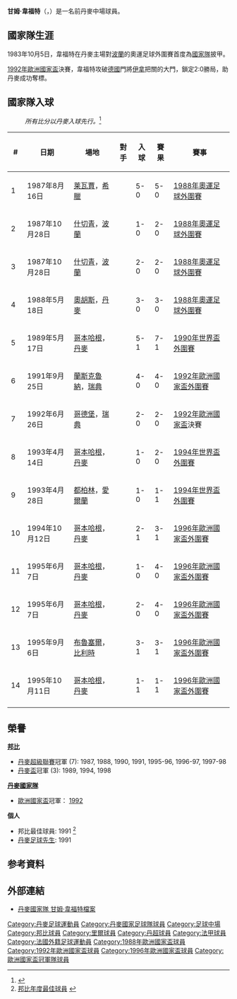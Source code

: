{{Link style|time=2015-12-11T12:12:14+00:00}}
{{noteTA
|G1=uefa
|T=zh-hans:甘姆·韋福特; zh-hk:甘姆·韋福特;
|1=zh-hans:韋福特;zh-hk:韋福特;zh-tw:韋福特;
|2=zh-hans:莫腾·奥尔森;zh-hk:摩頓·奧臣;zh-tw:莫騰·奧爾森;
}}
{{Infobox Football biography 2
| playername          = 韋福特<br>''Kim Vilfort''
| image               = [[Image:Kim_vilfort-2006.jpg|175px]]
| dateofbirth         = {{birth date and age|1962|11|15}}
| cityofbirth         = 
| countryofbirth      = {{DEN}}
| height              = 
| position            = [[中場|中場]]
| currentclub         =  
| clubnumber          = 
| years1              = 1979–81 |clubs1 = {{flagicon|DEN}}[[Skovlunde_IF|Skovlunde IF]]   |caps1 =   |goals1 = 
| years2              = 1981–85 |clubs2 = {{flagicon|DEN}}[[:en:BK_Frem|BK Frem]]     |caps2 = 151  |goals2 = 92
| years3              = 1985–86 |clubs3 = {{flagicon|FRA}}[[里爾足球會|里爾]]  |caps3 = 24  |goals3 = 1
| years4              = 1986–98 |clubs4 = {{flagicon|DEN}}[[邦比足球會|邦比]]  |caps4 = 470  |goals4 = 78
| nationalyears1      = 1983–96 |nationalteam1 = {{fb|DEN}}                   |nationalcaps1 =77 |nationalgoals1 = 14| 
| pcupdate            = 
| ntupdate            = 
}}
'''甘姆·韋福特'''（'''{{lang-da|Kim Vilfort}}'''，{{bd|1962年|11月15日|}}）是一名前丹麥中場球員。

== 國家隊生涯 ==
1983年10月5日，韋福特在丹麥主場對[[波蘭國家足球隊|波蘭]]的奧運足球外圍賽首度為[[丹麥國家足球隊|國家隊]]披甲。

[[1992年歐洲國家盃|1992年歐洲國家盃]]決賽，韋福特攻破[[德國國家足球隊|德國]]門將[[伊拿|伊拿]]把關的大門，鎖定2:0勝局，助丹麥成功奪標。

== 國家隊入球 ==
:''所有比分以丹麥入球先行。''<ref>{{Cite web |url=http://www.dbu.dk/landshold/landsholdsdatabasen/LBasePlayerInfo.aspx?playerid=2337&teamtypeid=330&event=4#match |title=DBU - Kim Vilfort scoring record |access-date=2012-04-21 |archive-date=2016-03-10 |archive-url=https://web.archive.org/web/20160310193520/http://www.dbu.dk/landshold/landsholdsdatabasen/LBasePlayerInfo.aspx?playerid=2337&teamtypeid=330&event=4#match |dead-url=no }}</ref>
{| class="wikitable"
! # !! 日期 !! 場地 !! 對手 !! 入球 !! 賽果 !! 賽事
|-
| 1 || 1987年8月16日 || [[莱瓦賈|莱瓦賈]]，[[希臘|希臘]] || {{GRE}} || 5-0 || 5-0 || [[1988年奧運足球外圍賽|1988年奧運足球外圍賽]]
|-
| 2 || 1987年10月28日 || [[什切青|什切青]]，[[波蘭|波蘭]] || {{POL}} || 1-0 || 2-0 || [[1988年奧運足球外圍賽|1988年奧運足球外圍賽]]
|-
| 3 || 1987年10月28日 || [[什切青|什切青]]，[[波蘭|波蘭]] || {{POL}} || 2-0 || 2-0 || [[1988年奧運足球外圍賽|1988年奧運足球外圍賽]]
|-
| 4 || 1988年5月18日 || [[奧胡斯|奧胡斯]]，[[丹麥|丹麥]] || {{POL}} || 3-0 || 3-0 || [[1988年奧運足球外圍賽|1988年奧運足球外圍賽]]
|-
| 5 || 1989年5月17日 || [[哥本哈根|哥本哈根]]，[[丹麥|丹麥]] || {{GRE}} || 5-1 || 7-1 || [[1990年世界盃外圍賽|1990年世界盃外圍賽]]
|-
| 6 || 1991年9月25日 || [[蘭斯克魯納|蘭斯克魯納]]，[[瑞典|瑞典]] || {{FRO}} || 4-0 || 4-0 || [[1992年歐洲國家盃外圍賽|1992年歐洲國家盃外圍賽]]
|-
| 7 || 1992年6月26日 || [[哥德堡|哥德堡]]，[[瑞典|瑞典]] || {{GER}} || 2-0 || 2-0 || [[1992年歐洲國家盃|1992年歐洲國家盃]]決賽
|-
| 8 || 1993年4月14日 || [[哥本哈根|哥本哈根]]，[[丹麥|丹麥]] || {{LVA}} || 1-0 || 2-0 || [[1994年世界盃外圍賽|1994年世界盃外圍賽]]
|-
| 9 || 1993年4月28日 || [[都柏林|都柏林]]，[[愛爾蘭|愛爾蘭]] || {{IRL}} || 1-0 || 1-1 || [[1994年世界盃外圍賽|1994年世界盃外圍賽]]
|-
| 10 || 1994年10月12日 || [[哥本哈根|哥本哈根]]，[[丹麥|丹麥]] || {{BEL}} || 2-1 || 3-1 || [[1996年歐洲國家盃外圍賽|1996年歐洲國家盃外圍賽]]
|-
| 11 || 1995年6月7日 || [[哥本哈根|哥本哈根]]，[[丹麥|丹麥]] || {{CYP}} || 1-0 || 4-0 || [[1996年歐洲國家盃外圍賽|1996年歐洲國家盃外圍賽]]
|-
| 12 || 1995年6月7日 || [[哥本哈根|哥本哈根]]，[[丹麥|丹麥]] || {{CYP}} || 2-0 || 4-0 || [[1996年歐洲國家盃外圍賽|1996年歐洲國家盃外圍賽]]
|-
| 13 || 1995年9月6日 || [[布魯塞爾|布魯塞爾]]，[[比利時|比利時]] || {{BEL}} || 3-1 || 3-1 || [[1996年歐洲國家盃外圍賽|1996年歐洲國家盃外圍賽]]
|-
| 14 || 1995年10月11日 || [[哥本哈根|哥本哈根]]，[[丹麥|丹麥]] || {{ESP}} || 1-1 || 1-1 || [[1996年歐洲國家盃外圍賽|1996年歐洲國家盃外圍賽]]
|-
|}

==榮譽==
'''[[邦比足球會|邦比]]'''
* [[丹麥超級聯賽|丹麥超級聯賽]]冠軍 (7): 1987, 1988, 1990, 1991, 1995-96, 1996-97, 1997-98
* [[丹麥盃|丹麥盃]]冠軍 (3): 1989, 1994, 1998


'''[[丹麥國家足球隊|丹麥國家隊]]'''
* [[歐洲國家盃|歐洲國家盃]]冠軍： [[1992年欧洲足球锦标赛|1992]]


'''個人'''
* 邦比最佳球員: 1991  <ref>[http://brondby.com/article.asp?aid=33492 邦比年度最佳球員] {{webarchive|url=https://web.archive.org/web/20100709091818/http://brondby.com/article.asp?aid=33492 |date=2010-07-09 }}</ref>
* [[丹麥足球先生|丹麥足球先生]]: 1991



== 参考資料 ==
{{reflist}}

== 外部連結 ==
* [http://www.dbu.dk/landshold/landsholdsdatabasen/LBasePlayerInfo.aspx?playerid=2337 丹麥國家隊 甘姆·韋福特檔案] {{Wayback|url=http://www.dbu.dk/landshold/landsholdsdatabasen/LBasePlayerInfo.aspx?playerid=2337 |date=20170822021818 }}

{{1988年歐洲足球錦標賽丹麥參賽名單}}
{{1992年歐洲足球錦標賽丹麥參賽名單}}
{{1996年歐洲足球錦標賽丹麥參賽名單}}

{{DEFAULTSORT:Vilfort, Kim}}
[[Category:丹麥足球運動員|Category:丹麥足球運動員]]
[[Category:丹麥國家足球隊球員|Category:丹麥國家足球隊球員]]
[[Category:足球中場|Category:足球中場]]
[[Category:邦比球員|Category:邦比球員]]
[[Category:里爾球員|Category:里爾球員]]
[[Category:丹超球員|Category:丹超球員]]
[[Category:法甲球員|Category:法甲球員]]
[[Category:法國外籍足球運動員|Category:法國外籍足球運動員]]
[[Category:1988年歐洲國家盃球員|Category:1988年歐洲國家盃球員]]
[[Category:1992年歐洲國家盃球員|Category:1992年歐洲國家盃球員]]
[[Category:1996年歐洲國家盃球員|Category:1996年歐洲國家盃球員]]
[[Category:歐洲國家盃冠軍隊球員|Category:歐洲國家盃冠軍隊球員]]
